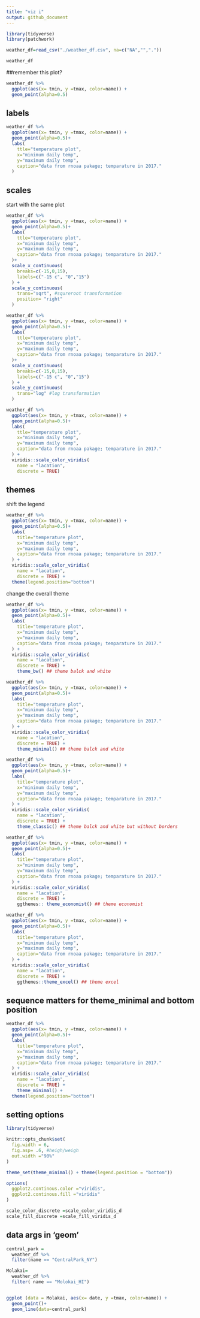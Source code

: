 ```yaml
---
title: "viz i"
output: github_document
---
```


```r
library(tidyverse)
library(patchwork)
```

```r
weather_df=read_csv("./weather_df.csv", na=c("NA","","."))

weather_df
```

##remember this plot?
```r
weather_df %>% 
  ggplot(aes(x= tmin, y =tmax, color=name)) +
  geom_point(alpha=0.5)
```

## labels
```r
weather_df %>% 
  ggplot(aes(x= tmin, y =tmax, color=name)) +
  geom_point(alpha=0.5)+
  labs(
    ttle="temperature plot",
    x="minimum daily temp",
    y="maximum daily temp",
    caption="data from rnoaa pakage; temparature in 2017."
  )
```

## scales 
start with the same plot

```r
weather_df %>% 
  ggplot(aes(x= tmin, y =tmax, color=name)) +
  geom_point(alpha=0.5)+
  labs(
    ttle="temperature plot",
    x="minimum daily temp",
    y="maximum daily temp",
    caption="data from rnoaa pakage; temparature in 2017."
  )+
  scale_x_continuous(
    breaks=c(-15,0,15),
    labels=c("-15 c", "0","15")
  ) +
  scale_y_continuous(
    trans="sqrt", #squreroot transformation
    position= "right"
  )

```


```r
weather_df %>% 
  ggplot(aes(x= tmin, y =tmax, color=name)) +
  geom_point(alpha=0.5)+
  labs(
    ttle="temperature plot",
    x="minimum daily temp",
    y="maximum daily temp",
    caption="data from rnoaa pakage; temparature in 2017."
  )+
  scale_x_continuous(
    breaks=c(-15,0,15),
    labels=c("-15 c", "0","15")
  ) +
  scale_y_continuous(
    trans="log" #log transformation
  )
```


```r
weather_df %>% 
  ggplot(aes(x= tmin, y =tmax, color=name)) +
  geom_point(alpha=0.5)+
  labs(
    ttle="temperature plot",
    x="minimum daily temp",
    y="maximum daily temp",
    caption="data from rnoaa pakage; temparature in 2017."
  ) +
  viridis::scale_color_viridis(
    name = "lacation",
    discrete = TRUE)
```

## themes
shift the legend
```r
weather_df %>% 
  ggplot(aes(x= tmin, y =tmax, color=name)) +
  geom_point(alpha=0.5)+
  labs(
    title="temperature plot",
    x="minimum daily temp",
    y="maximum daily temp",
    caption="data from rnoaa pakage; temparature in 2017."
  ) +
  viridis::scale_color_viridis(
    name = "lacation",
    discrete = TRUE) +
  theme(legend.position="bottom")
```

 change the overall theme
```r
weather_df %>% 
  ggplot(aes(x= tmin, y =tmax, color=name)) +
  geom_point(alpha=0.5)+
  labs(
    title="temperature plot",
    x="minimum daily temp",
    y="maximum daily temp",
    caption="data from rnoaa pakage; temparature in 2017."
  ) +
  viridis::scale_color_viridis(
    name = "lacation",
    discrete = TRUE) +
    theme_bw() ## theme balck and white 
```

```r
weather_df %>% 
  ggplot(aes(x= tmin, y =tmax, color=name)) +
  geom_point(alpha=0.5)+
  labs(
    title="temperature plot",
    x="minimum daily temp",
    y="maximum daily temp",
    caption="data from rnoaa pakage; temparature in 2017."
  ) +
  viridis::scale_color_viridis(
    name = "lacation",
    discrete = TRUE) +
    theme_minimal() ## theme balck and white 
```
```r
weather_df %>% 
  ggplot(aes(x= tmin, y =tmax, color=name)) +
  geom_point(alpha=0.5)+
  labs(
    title="temperature plot",
    x="minimum daily temp",
    y="maximum daily temp",
    caption="data from rnoaa pakage; temparature in 2017."
  ) +
  viridis::scale_color_viridis(
    name = "lacation",
    discrete = TRUE) +
    theme_classic() ## theme balck and white but without borders 
```
```r
weather_df %>% 
  ggplot(aes(x= tmin, y =tmax, color=name)) +
  geom_point(alpha=0.5)+
  labs(
    title="temperature plot",
    x="minimum daily temp",
    y="maximum daily temp",
    caption="data from rnoaa pakage; temparature in 2017."
  ) +
  viridis::scale_color_viridis(
    name = "lacation",
    discrete = TRUE) +
    ggthemes:: theme_economist() ## theme economist
```

```r
weather_df %>% 
  ggplot(aes(x= tmin, y =tmax, color=name)) +
  geom_point(alpha=0.5)+
  labs(
    title="temperature plot",
    x="minimum daily temp",
    y="maximum daily temp",
    caption="data from rnoaa pakage; temparature in 2017."
  ) +
  viridis::scale_color_viridis(
    name = "lacation",
    discrete = TRUE) +
    ggthemes::theme_excel() ## theme excel
```

## sequence matters for theme_minimal and bottom position
```r
weather_df %>% 
  ggplot(aes(x= tmin, y =tmax, color=name)) +
  geom_point(alpha=0.5)+
  labs(
    title="temperature plot",
    x="minimum daily temp",
    y="maximum daily temp",
    caption="data from rnoaa pakage; temparature in 2017."
  ) +
  viridis::scale_color_viridis(
    name = "lacation",
    discrete = TRUE) +
    theme_minimal() +
  theme(legend.position="bottom")
```

## setting options
```r
library(tidyverse)

knitr::opts_chunk$set(
  fig.width = 6,
  fig.asp= .6, #heigh/weigh
  out.width ="90%"
)

theme_set(theme_minimal() + theme(legend.position = "bottom"))

options(
  ggplot2.continous.color ="viridis",
  ggplot2.continous.fill ="viridis"
)

scale_color_discrete =scale_color_viridis_d
scale_fill_discrete =scale_fill_viridis_d
```

## data args in 'geom'

```r
central_park =
  weather_df %>% 
  filter(name == "CentralPark_NY")

Molakai=
  weather_df %>% 
  filter( name == "Molokai_HI")


ggplot (data = Molakai, aes(x= date, y =tmax, color=name)) +
  geom_point()+
  geom_line(data=central_park)

```

```r

```









